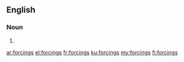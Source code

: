 ==English==

===Noun===
{{head|en|noun plural form}}

# {{plural of|forcing|lang=en}}

[[ar:forcings]]
[[el:forcings]]
[[fr:forcings]]
[[ku:forcings]]
[[my:forcings]]
[[fi:forcings]]